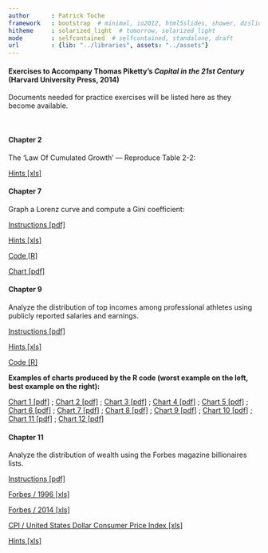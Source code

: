 ```yaml
---
author      : Patrick Toche
framework   : bootstrap  # minimal, io2012, html5slides, shower, dzslides
hitheme     : solarized_light  # tomorrow, solarized_light
mode        : selfcontained  # selfcontained, standalone, draft
url         : {lib: "../libraries", assets: "../assets"}
--- 
```



#### Exercises to Accompany Thomas Piketty's *Capital in the 21st Century* (Harvard University Press, 2014)

Documents needed for practice exercises will be listed here as they become available. 

<br>

#### Chapter 2 

The 'Law Of Cumulated Growth' &mdash; Reproduce Table 2-2:

<a href="Growth/Table 2-2 - Law Of Cumulated Growth.xls">Hints [xls]</a>

#### Chapter 7 

Graph a Lorenz curve and compute a Gini coefficient:

<a href="Distribution/Lorenz-Gini/Lorenz-Gini.pdf">Instructions [pdf]</a>

<a href="Distribution/Lorenz-Gini/Lorenz-Gini.xls">Hints [xls]</a>

<a href="Distribution/Lorenz-Gini/Lorenz-Gini.R">Code [R]</a>

<a href="Distribution/Lorenz-Gini/Lorenz-chart.pdf">Chart [pdf]</a>

#### Chapter 9

Analyze the distribution of top incomes among professional athletes using publicly reported salaries and earnings.

<a href="Distribution/DistributionOfSalaries/Instructions.pdf">Instructions [pdf]</a>

<a href="Distribution/DistributionOfSalaries/DistributionOfSalaries.xls">Hints [xls]</a>

<a href="Distribution/DistributionOfSalaries/DistributionOfSalaries.R">Code [R]</a>

**Examples of charts produced by the R code (worst example on the left, best example on the right):**

<a href="Distribution/DistributionOfSalaries/01-linechart-with-multiple-problems.pdf">Chart 1 [pdf]</a> 
; 
<a href="Distribution/DistributionOfSalaries/02-barchart-vertical-unsorted-unformatted.pdf">Chart 2 [pdf]</a> 
; 
<a href="Distribution/DistributionOfSalaries/03-barchart-vertical-descending.pdf">Chart 3 [pdf]</a> 
; 
<a href="Distribution/DistributionOfSalaries/04-barchart-vertical-ascending.pdf">Chart 4 [pdf]</a> ; 
<a href="Distribution/DistributionOfSalaries/05-barchart-horizontal-descending.pdf">Chart 5 [pdf]</a> 
;
<a href="Distribution/DistributionOfSalaries/06-barchart-horizontal-ascending.pdf">Chart 6 [pdf]</a> 
; 
<a href="Distribution/DistributionOfSalaries/07-barchart-horizontal-ascending-colors.pdf">Chart 7 [pdf]</a> 
; 
<a href="Distribution/DistributionOfSalaries/08-barchart-horizontal-ascending-set1.pdf">Chart 8 [pdf]</a> 
; 
<a href="Distribution/DistributionOfSalaries/09-barchart-horizontal-ascending-blues.pdf">Chart 9 [pdf]</a>
; 
<a href="Distribution/DistributionOfSalaries/10-barchart-horizontal-ascending-gradient-blues.pdf">Chart 10 [pdf]</a>
; 
<a href="Distribution/DistributionOfSalaries/11-barchart-horizontal-ascending-gradient-reds.pdf">Chart 11 [pdf]</a> 
; 
<a href="Distribution/DistributionOfSalaries/12-barchart-Real-Madrid.pdf">Chart 12 [pdf]</a>


#### Chapter 11

Analyze the distribution of wealth using the Forbes magazine billionaires lists.

<a href="Distribution/DistributionOfWealth/Instructions.pdf">Instructions [pdf]</a>

<a href="Distribution/DistributionOfWealth/forbes-1996.xls">Forbes / 1996 [xls]</a>

<a href="Distribution/DistributionOfWealth/forbes-2014.xls">Forbes / 2014 [xls]</a>

<a href="Distribution/DistributionOfWealth/cpi.xls">CPI / United States Dollar Consumer Price Index [xls]</a>

<a href="Distribution/DistributionOfWealth/DistributionOfWealth.xls">Hints [xls]</a>

